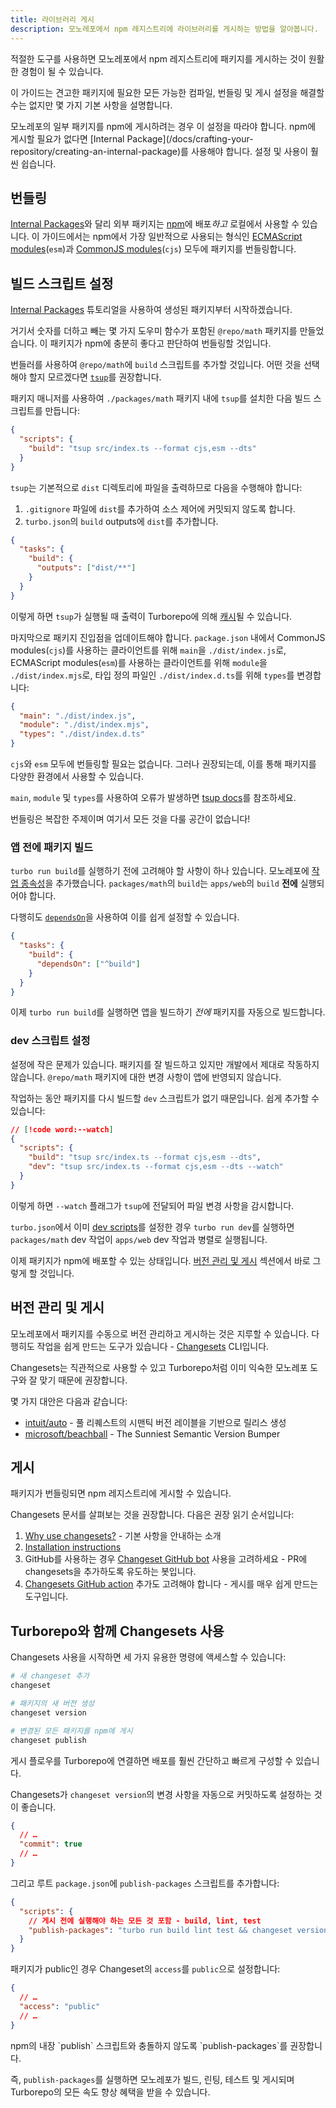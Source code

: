 ```yaml
---
title: 라이브러리 게시
description: 모노레포에서 npm 레지스트리에 라이브러리를 게시하는 방법을 알아봅니다.
---
```



적절한 도구를 사용하면 모노레포에서 npm 레지스트리에 패키지를 게시하는 것이 원활한 경험이 될 수 있습니다.

이 가이드는 견고한 패키지에 필요한 모든 가능한 컴파일, 번들링 및 게시 설정을 해결할 수는 없지만 몇 가지 기본 사항을 설명합니다.

<Callout type="info">
  모노레포의 일부 패키지를 npm에 게시하려는 경우 이 설정을 따라야 합니다. npm에
  게시할 필요가 없다면 [Internal
  Package](/docs/crafting-your-repository/creating-an-internal-package)를
  사용해야 합니다. 설정 및 사용이 훨씬 쉽습니다.
</Callout>

## 번들링

[Internal Packages](/docs/crafting-your-repository/creating-an-internal-package)와 달리 외부 패키지는 [npm](https://www.npmjs.com)에 배포*하고* 로컬에서 사용할 수 있습니다. 이 가이드에서는 npm에서 가장 일반적으로 사용되는 형식인 [ECMAScript modules](https://developer.mozilla.org/en-US/docs/Web/JavaScript/Guide/Modules)(`esm`)과 [CommonJS modules](https://en.wikipedia.org/wiki/CommonJS)(`cjs`) 모두에 패키지를 번들링합니다.

## 빌드 스크립트 설정

[Internal Packages](/docs/crafting-your-repository/creating-an-internal-package) 튜토리얼을 사용하여 생성된 패키지부터 시작하겠습니다.

거기서 숫자를 더하고 빼는 몇 가지 도우미 함수가 포함된 `@repo/math` 패키지를 만들었습니다. 이 패키지가 npm에 충분히 좋다고 판단하여 번들링할 것입니다.

번들러를 사용하여 `@repo/math`에 `build` 스크립트를 추가할 것입니다. 어떤 것을 선택해야 할지 모르겠다면 [`tsup`](https://tsup.egoist.dev/)를 권장합니다.

패키지 매니저를 사용하여 `./packages/math` 패키지 내에 `tsup`를 설치한 다음 빌드 스크립트를 만듭니다:

```json title="./packages/math/package.json"
{
  "scripts": {
    "build": "tsup src/index.ts --format cjs,esm --dts"
  }
}
```

`tsup`는 기본적으로 `dist` 디렉토리에 파일을 출력하므로 다음을 수행해야 합니다:

1. `.gitignore` 파일에 `dist`를 추가하여 소스 제어에 커밋되지 않도록 합니다.
2. `turbo.json`의 `build` outputs에 `dist`를 추가합니다.

```json title="./turbo.json"
{
  "tasks": {
    "build": {
      "outputs": ["dist/**"]
    }
  }
}
```

이렇게 하면 `tsup`가 실행될 때 출력이 Turborepo에 의해 [캐시](/docs/crafting-your-repository/caching)될 수 있습니다.

마지막으로 패키지 진입점을 업데이트해야 합니다. `package.json` 내에서 CommonJS modules(`cjs`)를 사용하는 클라이언트를 위해 `main`을 `./dist/index.js`로, ECMAScript modules(`esm`)를 사용하는 클라이언트를 위해 `module`을 `./dist/index.mjs`로, 타입 정의 파일인 `./dist/index.d.ts`를 위해 `types`를 변경합니다:

```json title="./packages/math/package.json"
{
  "main": "./dist/index.js",
  "module": "./dist/index.mjs",
  "types": "./dist/index.d.ts"
}
```

<Callout>

`cjs`와 `esm` 모두에 번들링할 필요는 없습니다. 그러나 권장되는데, 이를 통해 패키지를 다양한 환경에서 사용할 수 있습니다.

`main`, `module` 및 `types`를 사용하여 오류가 발생하면 [tsup docs](https://tsup.egoist.dev/#bundle-formats)를 참조하세요.

번들링은 복잡한 주제이며 여기서 모든 것을 다룰 공간이 없습니다!

</Callout>

### 앱 전에 패키지 빌드

`turbo run build`를 실행하기 전에 고려해야 할 사항이 하나 있습니다. 모노레포에 [작업 종속성](/docs/crafting-your-repository/running-tasks)을 추가했습니다. `packages/math`의 `build`는 `apps/web`의 `build` **전에** 실행되어야 합니다.

다행히도 [`dependsOn`](/docs/reference/configuration#dependson)을 사용하여 이를 쉽게 설정할 수 있습니다.

```json title="./turbo.json"
{
  "tasks": {
    "build": {
      "dependsOn": ["^build"]
    }
  }
}
```

이제 `turbo run build`를 실행하면 앱을 빌드하기 _전에_ 패키지를 자동으로 빌드합니다.

### dev 스크립트 설정

설정에 작은 문제가 있습니다. 패키지를 잘 빌드하고 있지만 개발에서 제대로 작동하지 않습니다. `@repo/math` 패키지에 대한 변경 사항이 앱에 반영되지 않습니다.

작업하는 동안 패키지를 다시 빌드할 `dev` 스크립트가 없기 때문입니다. 쉽게 추가할 수 있습니다:

```json title="./packages/math/package.json"
// [!code word:--watch]
{
  "scripts": {
    "build": "tsup src/index.ts --format cjs,esm --dts",
    "dev": "tsup src/index.ts --format cjs,esm --dts --watch"
  }
}
```

이렇게 하면 `--watch` 플래그가 `tsup`에 전달되어 파일 변경 사항을 감시합니다.

`turbo.json`에서 이미 [dev scripts](/docs/crafting-your-repository/developing-applications#configuring-development-tasks)를 설정한 경우 `turbo run dev`를 실행하면 `packages/math` dev 작업이 `apps/web` dev 작업과 병렬로 실행됩니다.

이제 패키지가 npm에 배포할 수 있는 상태입니다. [버전 관리 및 게시](#versioning-and-publishing) 섹션에서 바로 그렇게 할 것입니다.

## 버전 관리 및 게시

모노레포에서 패키지를 수동으로 버전 관리하고 게시하는 것은 지루할 수 있습니다. 다행히도 작업을 쉽게 만드는 도구가 있습니다 - [Changesets](https://github.com/changesets/changesets) CLI입니다.

Changesets는 직관적으로 사용할 수 있고 Turborepo처럼 이미 익숙한 모노레포 도구와 잘 맞기 때문에 권장합니다.

몇 가지 대안은 다음과 같습니다:

- [intuit/auto](https://github.com/intuit/auto) - 풀 리퀘스트의 시맨틱 버전 레이블을 기반으로 릴리스 생성
- [microsoft/beachball](https://github.com/microsoft/beachball) - The Sunniest Semantic Version Bumper

## 게시

패키지가 번들링되면 npm 레지스트리에 게시할 수 있습니다.

Changesets 문서를 살펴보는 것을 권장합니다. 다음은 권장 읽기 순서입니다:

1. [Why use changesets?](https://github.com/changesets/changesets/blob/main/docs/intro-to-using-changesets.md) - 기본 사항을 안내하는 소개
1. [Installation instructions](https://github.com/changesets/changesets/blob/main/packages/cli/README.md)
1. GitHub를 사용하는 경우 [Changeset GitHub bot](https://github.com/apps/changeset-bot) 사용을 고려하세요 - PR에 changesets을 추가하도록 유도하는 봇입니다.
1. [Changesets GitHub action](https://github.com/changesets/action) 추가도 고려해야 합니다 - 게시를 매우 쉽게 만드는 도구입니다.

## Turborepo와 함께 Changesets 사용

Changesets 사용을 시작하면 세 가지 유용한 명령에 액세스할 수 있습니다:

```bash title="Terminal"
# 새 changeset 추가
changeset

# 패키지의 새 버전 생성
changeset version

# 변경된 모든 패키지를 npm에 게시
changeset publish
```

게시 플로우를 Turborepo에 연결하면 배포를 훨씬 간단하고 빠르게 구성할 수 있습니다.

Changesets가 `changeset version`의 변경 사항을 자동으로 커밋하도록 설정하는 것이 좋습니다.

```json title="./.changeset/config.json"
{
  // …
  "commit": true
  // …
}
```

그리고 루트 `package.json`에 `publish-packages` 스크립트를 추가합니다:

```json title="./package.json"
{
  "scripts": {
    // 게시 전에 실행해야 하는 모든 것 포함 - build, lint, test
    "publish-packages": "turbo run build lint test && changeset version && changeset publish"
  }
}
```

패키지가 public인 경우 Changeset의 `access`를 `public`으로 설정합니다:

```json title="./.changeset/config.json"
{
  // …
  "access": "public"
  // …
}
```

<Callout>
  npm의 내장 `publish` 스크립트와 충돌하지 않도록 `publish-packages`를
  권장합니다.
</Callout>

즉, `publish-packages`를 실행하면 모노레포가 빌드, 린팅, 테스트 및 게시되며 Turborepo의 모든 속도 향상 혜택을 받을 수 있습니다.
